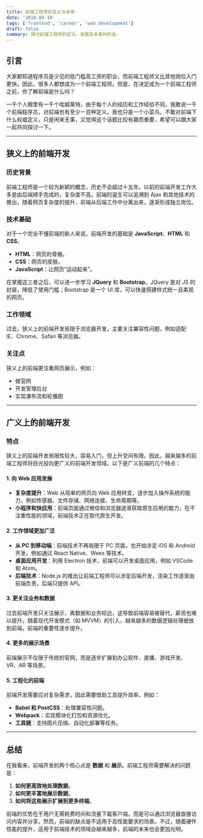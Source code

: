 ```yaml
---
title: 前端工程师的定义与未来
date: '2018-04-18'
tags: ['frontend', 'career', 'web development']
draft: false
summary: 探讨前端工程师的定义、发展及未来的机会。
---
```


## 引言

大家都知道程序员是少见的低门槛高工资的职业，而前端工程师又比其他岗位入门更快。因此，很多人都想成为一个前端工程师。但是，在决定成为一个前端工程师之前，你了解前端是什么吗？

一千个人眼里有一千个哈姆莱特，由于每个人的经历和工作经验不同，我敢说一千个前端程序员，对前端也有至少一百种定义。我也只是一个小菜鸟，不敢对前端下什么权威定义，只是闲来无事，又觉得这个话题比较有趣而重要，希望可以跟大家一起共同探讨一下。

---

## 狭义上的前端开发

### 历史背景
前端工程师是一个较为新颖的概念，历史不会超过十五年。以前的前端开发工作大多是由后端顺手完成的，复杂度不高。前端的诞生可以追溯到 Ajax 和其他技术的推出，随着网页复杂度的提升，前端从后端工作中分离出来，逐渐形成独立岗位。

### 技术基础
对于一个完全不懂前端的新人来说，前端开发的基础是 **JavaScript**、**HTML** 和 **CSS**。
- **HTML**：网页的骨骼。
- **CSS**：网页的皮肤。
- **JavaScript**：让网页“运动起来”。

在掌握这三者之后，可以进一步学习 **JQuery** 和 **Bootstrap**。JQuery 是对 JS 的封装，降低了使用门槛；Bootstrap 是一个 UI 库，可以快速搭建样式统一且美观的网页。

### 工作领域
过去，狭义上的前端开发局限于浏览器开发，主要关注兼容性问题，例如适配 IE、Chrome、Safari 等浏览器。

### 关注点
狭义上的前端更注重网页展示，例如：
- 做官网
- 开发管理后台
- 实现瀑布流和轮播图

---

## 广义上的前端开发

### 特点
狭义上的前端开发局限性较大，容易入门，但上升空间有限。因此，越来越多的前端工程师将目光投向更广义的前端开发领域。以下是广义前端的几个特点：

#### 1. 向 Web 应用发展
- **复杂度提升**：Web 从简单的网页向 Web 应用转变，逐步加入操作系统的能力，例如传感器、文件存储、网络连接、生命周期等。
- **小程序和快应用**：前端页面通过微信和浏览器逐渐获取原生应用的能力，在不注重性能的领域，前端技术正在取代原生开发。

#### 2. 工作领域更加广泛
- **从 PC 到移动端**：前端技术不再局限于 PC 页面，也开始涉足 iOS 和 Android 开发，例如通过 React Native、Weex 等技术。
- **桌面应用开发**：利用 Electron 技术，前端可以开发桌面应用，例如 VSCode 和 Atom。
- **后端技术**：Node.js 的推出让前端工程师可以涉足后端开发，渲染工作逐渐由前端负责，后端只提供 API。

#### 3. 更关注业务和数据
过去前端开发只关注展示，离数据和业务较远，这导致前端容易被替代，薪资也难以提升。随着现代开发模式（如 MVVM）的引入，越来越多的数据逻辑处理被放到前端，前端的重要性逐步提升。

#### 4. 更多的展示场景
前端展示不仅限于传统的官网，而是逐步扩展到办公软件、直播、游戏开发、VR、AR 等场景。

#### 5. 工程化的前端
前端开发需要应对复杂需求，因此需要借助工具提升效率，例如：
- **Babel 和 PostCSS**：处理兼容性问题。
- **Webpack**：实现模块化打包和资源优化。
- **工具链**：支持图片压缩、自动化部署等任务。

---

## 总结

在我看来，前端开发的两个核心点是 **数据** 和 **展示**。前端工程师需要解决的问题是：
1. **如何更高效地处理数据**。
2. **如何更丰富地展示数据**。
3. **如何将这些展示扩展到更多终端**。

前端的优势在于用户无需耗费时间和流量下载客户端，而是可以通过浏览器直接访问内容并分享。然而，前端的缺点是不适用于高性能要求的场景。不过，随着硬件性能的提升，适用于前端技术的领域会越来越多，前端的未来也会更加光明。